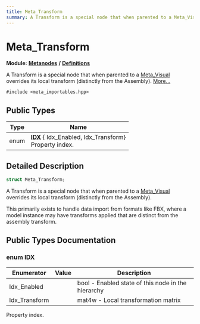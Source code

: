 ```yaml
---
title: Meta_Transform
summary: A Transform is a special node that when parented to a Meta_Visual overrides its local transform (distinctly from the Assembly). 
---
```


# Meta_Transform

**Module:** **[Metanodes](../../modules/metanodes/index.mdx)** **/** **[Definitions](../../modules/metanodes/definitions.mdx)**

A Transform is a special node that when parented to a [Meta_Visual](../metanodes/meta-visual.mdx) overrides its local transform (distinctly from the Assembly).  [More...](#detailed-description)

`#include <meta_importables.hpp>`

## Public Types

| Type           | Name           |
| -------------- | -------------- |
| enum| **[IDX](#enum-idx)** { Idx_Enabled, Idx_Transform}<br />Property index.  |

## Detailed Description

```cpp
struct Meta_Transform;
```

A Transform is a special node that when parented to a [Meta_Visual](../metanodes/meta-visual.mdx) overrides its local transform (distinctly from the Assembly). 

This primarily exists to handle data import from formats like FBX, where a model instance may have transforms applied that are distinct from the assembly transform. 

## Public Types Documentation

### enum IDX

| Enumerator | Value | Description |
| ---------- | ----- | ----------- |
| Idx_Enabled | | bool - Enabled state of this node in the hierarchy   |
| Idx_Transform | | mat4w - Local transformation matrix   |

Property index. 
